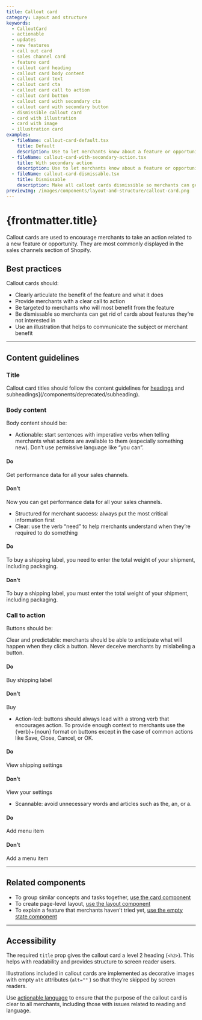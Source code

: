 ```yaml
---
title: Callout card
category: Layout and structure
keywords:
  - CalloutCard
  - actionable
  - updates
  - new features
  - call out card
  - sales channel card
  - feature card
  - callout card heading
  - callout card body content
  - callout card text
  - callout card cta
  - callout card call to action
  - callout card button
  - callout card with secondary cta
  - callout card with secondary button
  - dismissible callout card
  - card with illustration
  - card with image
  - illustration card
examples:
  - fileName: callout-card-default.tsx
    title: Default
    description: Use to let merchants know about a feature or opportunity where there is a clear, single action they need to take to move to the next step.
  - fileName: callout-card-with-secondary-action.tsx
    title: With secondary action
    description: Use to let merchants know about a feature or opportunity where there are two distinct actions they can take on the information.
  - fileName: callout-card-dismissable.tsx
    title: Dismissable
    description: Make all callout cards dismissible so merchants can get rid of cards about features they’re not interested in.
previewImg: /images/components/layout-and-structure/callout-card.png
---
```


# {frontmatter.title}

<Lede>

Callout cards are used to encourage merchants to take an action related to a new feature or opportunity. They are most commonly displayed in the sales channels section of Shopify.

</Lede>

<Examples />

<Props componentName={frontmatter.title} />

## Best practices

Callout cards should:

- Clearly articulate the benefit of the feature and what it does
- Provide merchants with a clear call to action
- Be targeted to merchants who will most benefit from the feature
- Be dismissable so merchants can get rid of cards about features they’re not interested in
- Use an illustration that helps to communicate the subject or merchant benefit

---

## Content guidelines

### Title

Callout card titles should follow the content guidelines for [headings](/components/deprecated/heading) and subheadings](/components/deprecated/subheading).

### Body content

Body content should be:

- Actionable: start sentences with imperative verbs when telling merchants what actions are available to them (especially something new). Don’t use permissive language like “you can”.

<DoDont>

#### Do

Get performance data for all your sales channels.

#### Don’t

Now you can get performance data for all your sales channels.

</DoDont>

- Structured for merchant success: always put the most critical information first
- Clear: use the verb “need” to help merchants understand when they’re required to do something

<DoDont>

#### Do

To buy a shipping label, you need to enter the total weight of your shipment, including packaging.

#### Don’t

To buy a shipping label, you must enter the total weight of your shipment, including packaging.

</DoDont>

### Call to action

Buttons should be:

Clear and predictable: merchants should be able to anticipate what will happen when they click a button. Never deceive merchants by mislabeling a button.

<DoDont>

#### Do

Buy shipping label

#### Don’t

Buy

</DoDont>

- Action-led: buttons should always lead with a strong verb that encourages action. To provide enough context to merchants use the \{verb\}+\{noun\} format on buttons except in the case of common actions like Save, Close, Cancel, or OK.

<DoDont>

#### Do

View shipping settings

#### Don’t

View your settings

</DoDont>

- Scannable: avoid unnecessary words and articles such as the, an, or a.

<DoDont>

#### Do

Add menu item

#### Don’t

Add a menu item

</DoDont>

---

## Related components

- To group similar concepts and tasks together, [use the card component](/components/layout-and-structure/card)
- To create page-level layout, [use the layout component](/components/layout-and-structure/layout)
- To explain a feature that merchants haven’t tried yet, [use the empty state component](/components/layout-and-structure/empty-state)

---

## Accessibility

The required `title` prop gives the callout card a level 2 heading (`<h2>`). This helps with readability and provides structure to screen reader users.

Illustrations included in callout cards are implemented as decorative images with empty `alt` attributes (`alt=""` ) so that they’re skipped by screen readers.

Use [actionable language](/content/actionable-language#navigation) to ensure that the purpose of the callout card is clear to all merchants, including those with issues related to reading and language.
